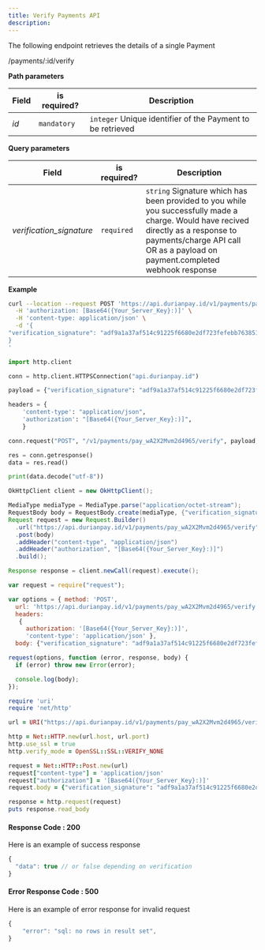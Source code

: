 ```yaml
---
title: Verify Payments API
description:
---
```


<div class = 'right-component'></div>

<div class = 'left-side'>


The following endpoint retrieves the details of a single Payment

<url post = ""><div class = "ib">/payments/:id/verify</div></url>

</div>

<div class = 'full-side'>

<div class = 'left-side'>

**Path parameters**

| Field |	is required? |	Description |
| ----- | -------------- | ------------ |
| _id_ |	`mandatory` |	`integer` Unique identifier of the Payment to be retrieved |

**Query parameters**

| Field | is required? |	Description |
| ------ | ------------- | ------------- |
| _verification_signature_ |	`required` |	`string` Signature which has been provided to you while you successfully made a charge. Would have recived directly as a response to payments/charge API call OR as a payload on payment.completed webhook response |

</div>

<div class = 'right-code'>

**Example**

<MultiCodeBlock>

```bash
curl --location --request POST 'https://api.durianpay.id/v1/payments/pay_wA2X2Mvm2d4965/verify' \
  -H 'authorization: [Base64({Your_Server_Key}:)]' \
  -H 'content-type: application/json' \
  -d '{
"verification_signature": "adf9a1a37af514c91225f6680e2df723fefebb7638519bcc7e7c9de02f2a3ab2"
}
'
```

```python
import http.client

conn = http.client.HTTPSConnection("api.durianpay.id")

payload = {"verification_signature": "adf9a1a37af514c91225f6680e2df723fefebb7638519bcc7e7c9de02f2a3ab2"}

headers = {
    'content-type': "application/json",
    'authorization': "[Base64({Your_Server_Key}:)]",
    }

conn.request("POST", "/v1/payments/pay_wA2X2Mvm2d4965/verify", payload, headers)

res = conn.getresponse()
data = res.read()

print(data.decode("utf-8"))
```

```java
OkHttpClient client = new OkHttpClient();

MediaType mediaType = MediaType.parse("application/octet-stream");
RequestBody body = RequestBody.create(mediaType, {"verification_signature": "adf9a1a37af514c91225f6680e2df723fefebb7638519bcc7e7c9de02f2a3ab2"});
Request request = new Request.Builder()
  .url("https://api.durianpay.id/v1/payments/pay_wA2X2Mvm2d4965/verify")
  .post(body)
  .addHeader("content-type", "application/json")
  .addHeader("authorization", "[Base64({Your_Server_Key}:)]")
  .build();

Response response = client.newCall(request).execute();
```

```js
var request = require("request");

var options = { method: 'POST',
  url: 'https://api.durianpay.id/v1/payments/pay_wA2X2Mvm2d4965/verify',
  headers: 
   { 
     authorization: '[Base64({Your_Server_Key}:)]',
     'content-type': 'application/json' },
  body: {"verification_signature": "adf9a1a37af514c91225f6680e2df723fefebb7638519bcc7e7c9de02f2a3ab2"} };

request(options, function (error, response, body) {
  if (error) throw new Error(error);

  console.log(body);
});
```

```ruby
require 'uri'
require 'net/http'

url = URI("https://api.durianpay.id/v1/payments/pay_wA2X2Mvm2d4965/verify")

http = Net::HTTP.new(url.host, url.port)
http.use_ssl = true
http.verify_mode = OpenSSL::SSL::VERIFY_NONE

request = Net::HTTP::Post.new(url)
request["content-type"] = 'application/json'
request["authorization"] = '[Base64({Your_Server_Key}:)]'
request.body = {"verification_signature": "adf9a1a37af514c91225f6680e2df723fefebb7638519bcc7e7c9de02f2a3ab2"}

response = http.request(request)
puts response.read_body
```

</MultiCodeBlock>

#### Response Code : 200 
Here is an example of success response

```js
{
  "data": true // or false depending on verification
}
```

#### Error Response Code : 500
Here is an example of error response for invalid request

```js
{
    "error": "sql: no rows in result set",
}
```

</div>

</div>